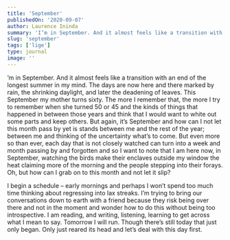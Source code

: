 ```yaml
---
title: 'September'
publishedOn: '2020-09-07'
author: Laurence Ininda
summary: 'I’m in September. And it almost feels like a transition with an end of the longest summer in my mind. The days are now here and there marked by rain, the shrinking daylight, and later the deadening of leaves. This September my mother turns sixty.'
slug: 'september'
tags: ['lige']
type: journal
image: ''
---
```


’m in September. And it almost feels like a transition with an end of the longest summer in my mind. The days are now here and there marked by rain, the shrinking daylight, and later the deadening of leaves. This September my mother turns sixty. The more I remember that, the more I try to remember when she turned 50 or 45 and the kinds of things that happened in between those years and think that I would want to white out some parts and keep others. But again, it’s September and how can I not let this month pass by yet is stands between me and the rest of the year; between me and thinking of the uncertainty what’s to come. But even more so than ever, each day that is not closely watched can turn into a week and month passing by and forgotten and so I want to note that I am here now, in September, watching the birds make their enclaves outside my window the heat claiming more of the morning and the people stepping into their forays. Oh, but how can I grab on to this month and not let it slip?

I begin a schedule – early mornings and perhaps I won’t spend too much time thinking about regressing into lax streaks. I’m trying to bring our conversations down to earth with a friend because they risk being over there and not in the moment and wonder how to do this without being too introspective. I am reading, and writing, listening, learning to get across what I mean to say. Tomorrow I will run. Though there’s still today that just only began. Only just reared its head and let’s deal with this day first.
